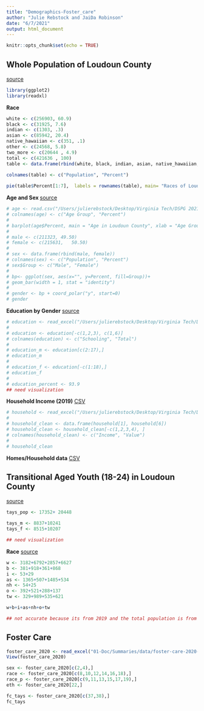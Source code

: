 ```yaml
---
title: "Demographics-Foster_care"
author: "Julie Rebstock and JaiDa Robinson"
date: "6/7/2021"
output: html_document
---
```


```r
knitr::opts_chunk$set(echo = TRUE)
```

## Whole Population of Loudoun County 
[source](https://www.loudoun.gov/DocumentCenter/View/122720/LEP-PLAN-CULTURAL-DEMOGRAPHICS---Updated-May-2021?bidId=)

```r
library(ggplot2)
library(readxl)
```


**Race** 

```r

white <- c(256903, 60.9) 
black <- c(31925, 7.6) 
indian <- c(1303, .3) 
asian <- c(85942, 20.4) 
native_hawaiian <- c(351, .1) 
other <- c(24568, 5.8)  
two_more <- c(20644 , 4.9) 
total <- c(421636 , 100) 
table <- data.frame(rbind(white, black, indian, asian, native_hawaiian, other, two_more, total)) 
  
colnames(table) <- c("Population", "Percent")

pie(table$Percent[1:7],  labels = rownames(table), main= "Races of Loudoun County")


```


**Age and Sex ** 
[source](https://www.livehealthyloudoun.org/demographicdata?id=2924&sectionId=942)

```r

# age <- read.csv("/Users/julierebstock/Desktop/Virginia Tech/DSPG 2021/Loudoun County/Demographics/Population_by_Age_Group_County_Loudoun.csv")
# colnames(age) <- c("Age Group", "Percent")
# 
# barplot(age$Percent, main = "Age in Loudoun County", xlab = "Age Groups", ylab = "Percentage",names.arg = age$`Age Group`,las =2,col = "blue")
# 
# male <- c(211323,	49.50)
# female <- c(215631,	50.50)
# 
# sex <- data.frame(rbind(male, female)) 
# colnames(sex) <- c("Population", "Percent")
# sex$Group <- c("Male", "Female")
# 
# bp<- ggplot(sex, aes(x="", y=Percent, fill=Group))+
# geom_bar(width = 1, stat = "identity")
# 
# gender <- bp + coord_polar("y", start=0)
# gender

```



**Education by Gender**
[source](https://censusreporter.org/data/table/?table=B15002&primary_geo_id=05000US51107&geo_ids=05000US51107,04000US51,01000US)

```r
# education <- read_excel("/Users/julierebstock/Desktop/Virginia Tech/DSPG 2021/Loudoun County/Demographics/education /acs2019_1yr_B15002_01000US.xlsx")
# 
# education <- education[-c(1,2,3), c(1,6)]
# colnames(education) <- c("Schooling", "Total")
# 
# education_m <- education[c(2:17),]
# education_m
# 
# education_f <- education[-c(1:18),]
# education_f
# 
# education_percent <- 93.9
## need visualization 


```


**Household Income (2019)** 
[CSV](https://datausa.io/api/data?measure=Household%20Income,Household%20Income%20Moe&geo=05000US51107,01000US&drilldowns=Household%20Income%20Bucket)

```r

# household <- read_excel("/Users/julierebstock/Desktop/Virginia Tech/DSPG 2021/Loudoun County/Demographics/income/acs2019_1yr_B19001_01000US.xlsx") 
# 
# household_clean <- data.frame(household[1], household[6]) 
# household_clean <- household_clean[-c(1,2,3,4), ]
# colnames(household_clean) <- c("Income", "Value")
# 
# household_clean

```


**Homes/Household data** 
[CSV](https://data.census.gov/cedsci/profile?g=0500000US51107)


## Transitional Aged Youth (18-24) in Loudoun County 
[source](https://www.livehealthyloudoun.org/demographicdata?id=2924&sectionId=942)

```r
tays_pop <- 17352+ 20448 

tays_m <- 8837+10241
tays_f <- 8515+10207

## need visualization

```

**Race** 
[source](https://data.census.gov/cedsci/table?g=0500000US51107&tid=ACSDT1Y2019.B01001B)

```r

w <- 3182+6792+2857+6627
b <- 381+918+361+868
i <- 53+29
as <- 1365+507+1485+534
nh <- 54+25
o <- 392+521+288+137 
tw <- 329+989+535+621

w+b+i+as+nh+o+tw

## not accurate because its from 2019 and the total population is from 2021 

```



## Foster Care

```r
foster_care_2020 <- read_excel("01-Doc/Summaries/data/foster-care-2020-all.xlsx")
View(foster_care_2020)

```


```r
sex <- foster_care_2020[c(2,4),]
race <- foster_care_2020[c(8,10,12,14,16,18),]
race_p <- foster_care_2020[c(9,11,13,15,17,19),]
eth <- foster_care_2020[22,]

fc_tays <- foster_care_2020[c(37,38),]
fc_tays






```




